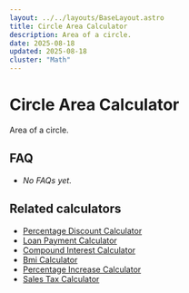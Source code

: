```yaml
---
layout: ../../layouts/BaseLayout.astro
title: Circle Area Calculator
description: Area of a circle.
date: 2025-08-18
updated: 2025-08-18
cluster: "Math"
---
```




# Circle Area Calculator

Area of a circle.

<Calculator schema={schema} />

## FAQ

- _No FAQs yet._

## Related calculators
- [Percentage Discount Calculator](/calculators/percentage-discount-calculator/)
- [Loan Payment Calculator](/calculators/loan-payment-calculator/)
- [Compound Interest Calculator](/calculators/compound-interest-calculator/)
- [Bmi Calculator](/calculators/bmi-calculator/)
- [Percentage Increase Calculator](/calculators/percentage-increase-calculator/)
- [Sales Tax Calculator](/calculators/sales-tax-calculator/)
